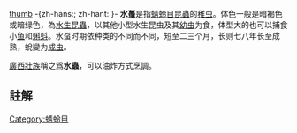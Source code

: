 {{Unreferenced|time=2017-04-25T10:15:18+00:00}}
[[file:Aeshna_cyanea_-_larva_(aka).jpg|thumb]]
{{Infobox Chinese
|title=     -{zh-hans:水虿; zh-hant:水蠆}- <!--信息框名称 (默认是文章的标题)-->
|float=      <!--left|right|none  (默认是靠右)-->
|collapse=      <!--yes|no  -->
|pic=      <!--图片-->
|piccap=      <!--图片标题-->
|picsize=      <!--200px (默认大小是260px)-->
|pictooltip=      <!--image 1 工具 (使用[[WP:图像的替换文字|替换文本]])-->
|pic2=      <!--额外图片-->
|piccap2=      <!--额外图片标题-->
|picsize2=      <!--200px (默认大小是260px)-->
|pic2tooltip=      <!--image 2 工具-->
|c=      <!--中文 (使用 繁体 = 简体)-->水蠆 = 水虿
|t=      <!--繁体中文-->水蠆
|l=      <!--字面意思-->
|tp=      <!--通用拼音-->
|p=      <!--汉语拼音-->shuǐ chài 
|w=      <!--威妥玛拼音-->
|mi=      <!--国际音标-->
|psp=      <!--邮政式拼音-->
|myale=      <!--汉语耶鲁拼音-->
|gr=      <!--国语罗马字-->
|bpmf=      <!--注音符号-->ㄕㄨㄟˇ ㄔㄞˋ 
|mps=      <!--注音第二式-->
|xej=      <!--小儿经-->
|poj=      <!--闽南语白话字-->
|tl=      <!--台罗拼音-->
|j=      <!--粤拼-->
|i=      <!--国际音标-->{{IPAc-cmn|sh|ui|3|-|ch|ai|4}}
|y=      <!--粤语耶鲁拼音-->

|altname=      <!--其他中文名称-->
|c2=      <!--中文2 -->
|c3=      <!--中文3 -->

|kanji=      <!--日本汉字-->水蠆
|kana=      <!--假名-->ヤゴ
|hiragana=      <!--平假名-->
|romaji=      <!--罗马字-->
|revhep=      <!--黑本式罗马字-->
|tradhep=      <!--传统黑本式罗马字-->
|kunrei=      <!--训令式罗马字-->
|nihon=      <!--日本式罗马字-->
}}
-{zh-hans:{{wikt|水虿}}; zh-hant:{{wikt|水蠆}} }-
'''水蠆'''{{notetag|{{標音|s=虿|t=蠆|拼音=chài|注音=ㄔㄞˋ}}，是一種毒蟲。形狀似蠍而尾部較長。}}是指[[蜻蛉目|蜻蛉目]][[昆蟲|昆蟲]]的[[稚虫|稚虫]]。体色一般是暗褐色或暗绿色，為[[水生昆蟲|水生昆蟲]]，以其他小型水生昆虫及其[[幼虫|幼虫]]为食，体型大的也可以捕食小[[鱼|鱼]]和[[蝌蚪|蝌蚪]]。水虿时期依种类的不同而不同，短至二三个月，长则七八年长至成熟，蛻變为[[成虫|成虫]]。

[[廣西|廣西]][[壯族|壯族]]稱之爲'''水蟲'''，可以油炸方式烹調。

==註解==
{{notefoot}}

{{蜻蜓小作品}}
[[Category:蜻蛉目|Category:蜻蛉目]]